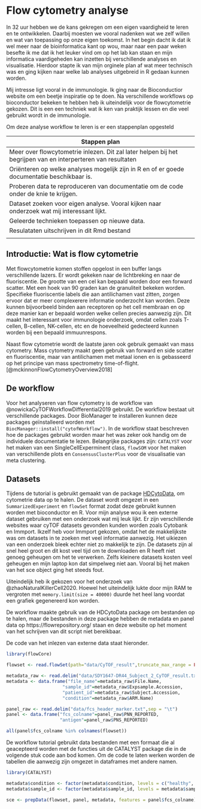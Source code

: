 # Flow cytometry analyse

In 32 uur hebben we de kans gekregen om een eigen vaardigheid te leren en te ontwikkelen. Daarbij moesten we vooral nadenken wat we zelf willen en wat van toepassing op onze eigen toekomst. In het begin dacht ik dat ik wel meer naar de bioinformatica kant op wou, maar naar een paar weken besefte ik me dat ik het leuker vind om op het lab kan staan en mijn informatica vaardigeheden kan inzetten bij verschillende analyses en visualisatie. Hierdoor stapte ik van mijn orginele plan af wat meer technisch was en ging kijken naar welke lab analyses uitgebreid in R gedaan kunnen worden. 

Mij intresse ligt vooral in de immunologie. Ik ging naar de Bioconductior website om een beetje inspiratie op te doen. Na verschillende workflows op bioconductor bekeken te hebben heb ik uiteindelijk voor de flowcytometrie gekozen. Dit is een een techniek wat ik ken van praktijk lessen en die veel gebruikt wordt in de immunologie.

Om deze analyse workflow te leren is er een stappenplan opgesteld


| Stappen plan                                                                                                 |
|--------------------------------------------------------------------------------------------------------------|
| Meer over flowcytometrie inlezen. Dit zal later helpen bij het begrijpen van en interperteren van resultaten |
| Oriënteren op welke analyses mogelijk zijn in R en of er goede documentatie beschikbaar is.                  |
| Proberen data te reproduceren van documentatie om de code onder de knie te krijgen.                          |
| Dataset zoeken voor eigen analyse. Vooral kijken naar onderzoek wat mij interessant lijkt.                   |
| Geleerde technieken toepassen op nieuwe data.                                                                |
| Resulataten uitschrijven in dit Rmd bestand                                                                                                             |
|                                                                                                              |
## Introductie: Wat is flow cytometrie
Met flowcytometrie komen stoffen opgelost in een buffer langs verschillende lazers. Er wordt gekeken naar de lichtbreking en naar de fluoriscentie. De grootte van een cel kan bepaald worden door een forward scatter. Met een hoek van 90 graden kan de granuliteit bekeken worden. Specifieke fluoriscentie labels die aan antilichamen vast zitten, zorgen ervoor dat er meer complexerere informatie onderzocht kan worden. Deze kunnen bijvoorbeeld binden aan receptoren op het cell membraan en op deze manier kan er bepaald worden welke cellen precies aanwezig zijn. Dit maakt het interessant voor immunologie onderzoek, omdat cellen zoals T-cellen, B-cellen, NK-cellen, etc en de hoeveelheid gedecteerd kunnen worden bij een bepaald immuunrespons. 

Naast flow cytometrie  wordt de laatste jaren ook gebruik gemaakt van mass cytometry. Mass cytometry maakt geen gebruik van forward en side scatter en fluoriscentie, maar van antilichamen met metaal ionen en is gebasseerd op het principe van mass spectrometry time-of-flight. [@mckinnonFlowCytometryOverview2018]

## De workflow
Voor het analyseren van flow cytometry is de workflow van @nowickaCyTOFWorkflowDifferential2019 gebruikt. De workflow bestaat uit verschillende packages. Door BioManager te installeren kunnen deze packages geïnstalleerd worden met `BiocManager::install("cytofWorkflow")`. In de workflow staat beschreven hoe de packages gebruikt worden maar het was zeker ook handig om de individuele documentatie te lezen. Belangrijke packages zijn: `CATALYST` voor het maken van een SingleCellExperminent class, `flowSOM` voor het maken van verschillende plots en `ConsensusClusterPlus` voor de visualisatie van meta clustering.

## Datasets
Tijdens de tutorial is gebruikt gemaakt van de package [HDCytoData](https://bioconductor.org/packages/3.15/data/experiment/vignettes/HDCytoData/inst/doc/HDCytoData_package.html), om cytometrie data op te halen. De dataset wordt omgezet in een `SummarizedExperiment` en `flowSet` format zodat deze gebruikt kunnen worden met bioconductor en R. Voor mijn analyse wou ik een externe dataset gebruiken met een onderzoek wat mij leuk lijkt. Er zijn verschillende websites waar cyTOF datasets gevonden kunden worden zoals Cytobank en Immport. Ikzelf heb voor Immport gekozen, omdat het de makkelijkste was om datasets in te zoeken met veel informatie aanwezig. Het uikiezen van een onderzoek bleek echter niet zo makkelijk te zijn. De datasets zijn al snel heel groot en dit kost veel tijd om te downloaden en R heeft niet genoeg geheugen om het te verwerken. Zelfs kleinere datasets kosten veel geheugen en mijn laptop kon dat simpelweg niet aan. Vooral bij het maken van het sce object ging het steeds fout.

Uiteindelijk heb ik gekozen voor het onderzoek van @zhaoNaturalKillerCell2020. Hoewel het uiteindelijk lukte door mijn RAM te vergroten met `memory.limit(size = 40000)` duurde het heel lang voordat een grafiek gegenereerd kon worden. 

De workflow maakte gebruik van de HDCytoData package om bestanden op te halen, maar de bestanden in deze package hebben de metadata en panel data op https://flowrepository.org/ staan en deze website op het moment van het schrijven van dit script niet bereikbaar.

De code van het inlezen van externe data staat hieronder.

```r
library(flowCore)

flowset <- read.flowSet(path="data/CyTOF_result",truncate_max_range = FALSE)

metadata_raw <- read.delim("data/SDY1647-DR44_Subject_2_CyTOF_result.txt",sep = "\t")
metadata <- data.frame("file_name"=metadata_raw$File.Name,
                     "sample_id"=metadata_raw$Expsample.Accession,
                     "patient_id"=metadata_raw$Subject.Accession,
                     "condition"=metadata_raw$ARM.Name)

panel_raw <- read.delim("data/fcs_header_marker.txt",sep = "\t")
panel <- data.frame("fcs_colname"=panel_raw$PNN_REPORTED,
                    "antigen"=panel_raw$PNS_REPORTED)

all(panel$fcs_colname %in% colnames(flowset))
```

De workflow tutorial gebruikt data bestanden met een formaat die al geacepteerd worden met de functies uit de CATALYST package die in de volgende stuk code aan bod komen. Om de code te laten werken worden de tabellen die aanwezig zijn omgezet in dataframes met andere namen. 

```r
library(CATALYST)

metadata$condition <- factor(metadata$condition, levels = c("healthy", "HESN"))
metadata$sample_id <- factor(metadata$sample_id, levels = metadata$sample_id[order(metadata$condition)])

sce <- prepData(flowset, panel, metadata, features = panel$fcs_colname)
```


